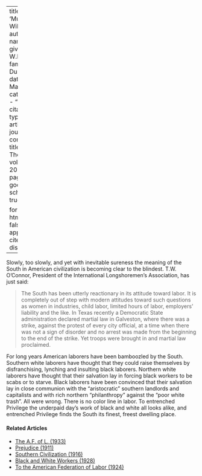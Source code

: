 
---
title: 'Murder Will Out'
author:
  - name:
      given: W.E.B.
      family: Du Bois
date: Mar. 1920
categories: 
  - ""
citation: 
  type: article-journal
  container-title: The Crisis
  volume: 20
  issue: 5
  page: 215
google-scholar: true

format:
  html:
    toc: false
    appendix-cite-as: display
---



Slowly, too slowly, and yet with inevitable sureness the meaning of the
South in American civilization is becoming clear to the blindest. T.W.
O'Connor, President of the International Longshoremen's Association, has
just said:

> The South has been utterly reactionary in its attitude toward labor. It
is completely out of step with modern attitudes toward such questions as
women in industries, child labor, limited hours of labor, employers'
liability and the like. In Texas recently a Democratic State
administration declared martial law in Galveston, where there was a
strike, against the protest of every city official, at a time when there
was not a sign of disorder and no arrest was made from the beginning to
the end of the strike. Yet troops were brought in and martial law
proclaimed.

For long years American laborers have been bamboozled by the South.
Southern white laborers have thought that they could raise themselves by
disfranchising, lynching and insulting black laborers. Northern white
laborers have thought that their salvation lay in forcing black workers
to be scabs or to starve. Black laborers have been convinced that their
salvation lay in close communion with the "aristocratic" southern
landlords and capitalists and with rich northern "philanthropy" against
the "poor white trash". All were wrong. There is no color line in labor.
To entrenched Privilege the underpaid day's work of black and white all looks alike, and entrenched Privilege
finds the South its finest, freest dwelling place.

<!-- Similar articles start here -->
<div  class="clear-wrap"></div>

#### Related Articles

* [The A.F. of L. (1933)](/Volumes/40/12/af_of_l.html)
* [Prejudice (1911)](/Volumes/02/01/prejudice.html)
* [Southern Civilization (1916)](/Volumes/13/01/southern_civilization.html)
* [Black and White Workers (1928)](/Volumes/35/03/black_and_white_workers.html)
* [To the American Federation of Labor (1924)](/Volumes/28/04/american_federation_of_labor.html)

<!-- Similar articles end here -->